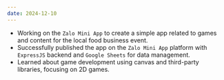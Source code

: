 ```yaml
---
date: 2024-12-10
---
```


- Working on the `Zalo Mini App` to create a simple app related to games and content for the local food business event.
- Successfully published the app on the `Zalo Mini App` platform with `ExpressJS` backend and `Google Sheets` for data management.
- Learned about game development using canvas and third-party libraries, focusing on 2D games.
